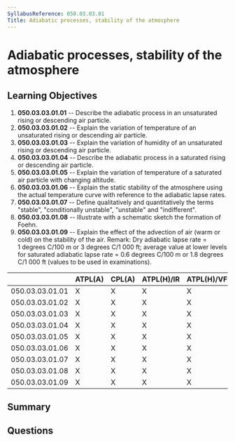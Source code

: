 ```yaml
---
SyllabusReference: 050.03.03.01
Title: Adiabatic processes, stability of the atmosphere
---
```


# Adiabatic processes, stability of the atmosphere

## Learning Objectives

1. **050.03.03.01.01** -- Describe the adiabatic process in an unsaturated rising
   or descending air particle.
2. **050.03.03.01.02** -- Explain the variation of temperature of an unsaturated
   rising or descending air particle.
3. **050.03.03.01.03** -- Explain the variation of humidity of an unsaturated
   rising or descending air particle.
4. **050.03.03.01.04** -- Describe the adiabatic process in a saturated rising or
   descending air particle.
5. **050.03.03.01.05** -- Explain the variation of temperature of a saturated air
   particle with changing altitude.
6. **050.03.03.01.06** -- Explain the static stability of the atmosphere using the
   actual temperature curve with reference to the adiabatic lapse rates.
7. **050.03.03.01.07** -- Define qualitatively and quantitatively the terms
   "stable", "conditionally unstable", "unstable" and "indifferent".
8. **050.03.03.01.08** -- Illustrate with a schematic sketch the formation of
   Foehn.
9. **050.03.03.01.09** -- Explain the effect of the advection of air (warm or
   cold) on the stability of the air. Remark: Dry adiabatic lapse rate =
   1 degrees C/100 m or 3 degrees C/1 000 ft; average value at lower levels for
   saturated adiabatic lapse rate = 0.6 degrees C/100 m or 1.8 degrees C/1 000
   ft (values to be used in examinations).

|                 | ATPL(A) | CPL(A) | ATPL(H)/IR | ATPL(H)/VFR | CPL(H) | IR  | CBIR(A) |
| --------------- | ------- | ------ | ---------- | ----------- | ------ | --- | ------- |
| 050.03.03.01.01 | X       | X      | X          | X           | X      | X   | X       |
| 050.03.03.01.02 | X       | X      | X          | X           | X      | X   | X       |
| 050.03.03.01.03 | X       | X      | X          | X           | X      | X   | X       |
| 050.03.03.01.04 | X       | X      | X          | X           | X      | X   | X       |
| 050.03.03.01.05 | X       | X      | X          | X           | X      | X   | X       |
| 050.03.03.01.06 | X       | X      | X          | X           | X      | X   | X       |
| 050.03.03.01.07 | X       | X      | X          | X           | X      | X   | X       |
| 050.03.03.01.08 | X       | X      | X          | X           | X      | X   | X       |
| 050.03.03.01.09 | X       | X      | X          | X           | X      | X   | X       |

## Summary

## Questions
